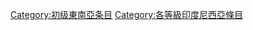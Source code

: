 {{Emptycat}}
{{Articles by Quality|project=東南亞|task_force=yes|parent=東南亞|tf_link=印度尼西亞任務組|topic=印度尼西亞|format=toc}}

[[Category:初级東南亞条目|Category:初级東南亞条目]]
[[Category:各等級印度尼西亞條目‎|Category:各等級印度尼西亞條目‎]]